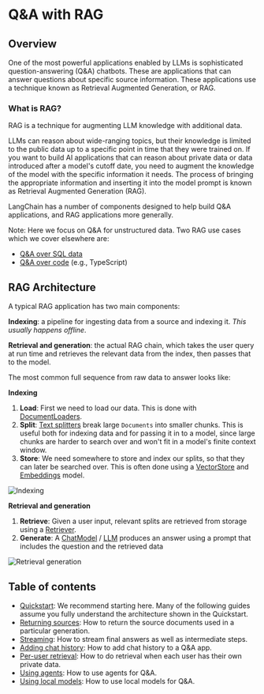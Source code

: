 # Q&A with RAG

## Overview

One of the most powerful applications enabled by LLMs is sophisticated question-answering (Q&A) chatbots.
These are applications that can answer questions about specific source information.
These applications use a technique known as Retrieval Augmented Generation, or RAG.

### What is RAG?

RAG is a technique for augmenting LLM knowledge with additional data.

LLMs can reason about wide-ranging topics, but their knowledge is limited to the public data up to a specific point in time that they were trained on.
If you want to build AI applications that can reason about private data or data introduced after a model's cutoff date, you need to augment the knowledge of the model with the specific information it needs.
The process of bringing the appropriate information and inserting it into the model prompt is known as Retrieval Augmented Generation (RAG).

LangChain has a number of components designed to help build Q&A applications, and RAG applications more generally.

Note: Here we focus on Q&A for unstructured data. Two RAG use cases which we cover elsewhere are:

- [Q&A over SQL data](/docs/use_cases/sql)
- [Q&A over code](/docs/use_cases/code_understanding) (e.g., TypeScript)

## RAG Architecture

A typical RAG application has two main components:

**Indexing**: a pipeline for ingesting data from a source and indexing it. _This usually happens offline_.

**Retrieval and generation**: the actual RAG chain, which takes the user query at run time and retrieves the relevant data from the index, then passes that to the model.

The most common full sequence from raw data to answer looks like:

**Indexing**

1. **Load**: First we need to load our data. This is done with [DocumentLoaders](https://js.langchain.com/docs/modules/data_connection/document_loaders/).
2. **Split**: [Text splitters](https://js.langchain.com/docs/modules/data_connection/document_transformers/) break large `Documents` into smaller chunks. This is useful both for indexing data and for passing it in to a model, since large chunks are harder to search over and won't fit in a model's finite context window.
3. **Store**: We need somewhere to store and index our splits, so that they can later be searched over. This is often done using a [VectorStore](https://js.langchain.com/docs/modules/data_connection/vectorstores/) and [Embeddings](https://js.langchain.com/docs/modules/data_connection/text_embedding/) model.

![Indexing](/img/rag_indexing.png)

**Retrieval and generation**

1. **Retrieve**: Given a user input, relevant splits are retrieved from storage using a [Retriever](/docs/modules/data_connection/retrievers/).
2. **Generate**: A [ChatModel](/docs/modules/model_io/chat) / [LLM](/docs/modules/model_io/llms) produces an answer using a prompt that includes the question and the retrieved data

![Retrieval generation](/img/rag_retrieval_generation.png)

## Table of contents

- [Quickstart](/docs/use_cases/question_answering/): We recommend starting here. Many of the following guides assume you fully understand the architecture shown in the Quickstart.
- [Returning sources](/docs/use_cases/question_answering/): How to return the source documents used in a particular generation.
- [Streaming](/docs/use_cases/question_answering/): How to stream final answers as well as intermediate steps.
- [Adding chat history](/docs/use_cases/question_answering/): How to add chat history to a Q&A app.
- [Per-user retrieval](/docs/use_cases/question_answering/): How to do retrieval when each user has their own private data.
- [Using agents](/docs/use_cases/question_answering/): How to use agents for Q&A.
- [Using local models](/docs/use_cases/question_answering/): How to use local models for Q&A.
